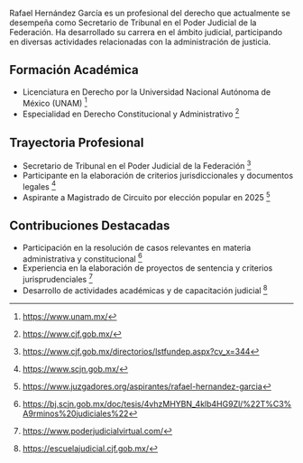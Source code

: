 Rafael Hernández García es un profesional del derecho que actualmente se desempeña como Secretario de Tribunal en el Poder Judicial de la Federación. Ha desarrollado su carrera en el ámbito judicial, participando en diversas actividades relacionadas con la administración de justicia.

## Formación Académica

- Licenciatura en Derecho por la Universidad Nacional Autónoma de México (UNAM) [^1]
- Especialidad en Derecho Constitucional y Administrativo [^2]

## Trayectoria Profesional

- Secretario de Tribunal en el Poder Judicial de la Federación [^3]
- Participante en la elaboración de criterios jurisdiccionales y documentos legales [^4]
- Aspirante a Magistrado de Circuito por elección popular en 2025 [^5]

## Contribuciones Destacadas

- Participación en la resolución de casos relevantes en materia administrativa y constitucional [^6]
- Experiencia en la elaboración de proyectos de sentencia y criterios jurisprudenciales [^7]
- Desarrollo de actividades académicas y de capacitación judicial [^8]

[^1]: https://www.unam.mx/
[^2]: https://www.cjf.gob.mx/
[^3]: https://www.cjf.gob.mx/directorios/lstfundep.aspx?cv_x=344
[^4]: https://www.scjn.gob.mx/
[^5]: https://www.juzgadores.org/aspirantes/rafael-hernandez-garcia
[^6]: https://bj.scjn.gob.mx/doc/tesis/4vhzMHYBN_4klb4HG9Zl/%22T%C3%A9rminos%20judiciales%22
[^7]: https://www.poderjudicialvirtual.com/
[^8]: https://escuelajudicial.cjf.gob.mx/
